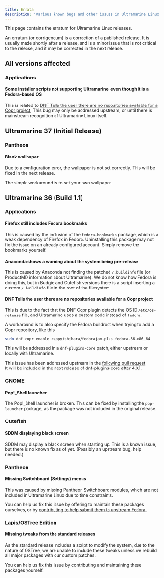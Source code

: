 ```yaml
---
title: Errata
description: 'Various known bugs and other issues in Ultramarine Linux.'
---
```


This page contains the erratum for Ultramarine Linux releases.

An erratum (or corrigendum) is a correction of a published release. It is usually made shortly after a release, and is a minor issue that is not critical to the release, and it may be corrected in the next release.

## All versions affected

### Applications

#### Some installer scripts not supporting Ultramarine, even though it is a Fedora-based OS

This is related to [DNF Tells the user there are no repositories available for a Copr project](#dnf-tells-the-user-there-are-no-repositories-available-for-a-copr-project), This bug may only be addressed upstream, or until there is mainstream recognition of Ultramarine Linux itself.

## Ultramarine 37 (Initial Release)

### Pantheon

#### Blank wallpaper

Due to a configuration error, the wallpaper is not set correctly. This will be fixed in the next release.

The simple workaround is to set your own wallpaper.

## Ultramarine 36 (Build 1.1)

### Applications

#### Firefox still includes Fedora bookmarks

This is caused by the inclusion of the `fedora-bookmarks` package, which is a weak dependency of Firefox in Fedora. Uninstalling this package may not fix the issue on an already configured account. Simply remove the bookmarks yourself.


#### Anaconda shows a warning about the system being pre-release

This is caused by Anaconda not finding the patched `/.buildinfo` file (or ProductMD information about Ultramarine). We do not know how Fedora is doing this, but in Budgie and Cutefish versions there is a script inserting a custom `/.buildinfo` file in the root of the filesystem.


#### DNF Tells the user there are no repositories available for a Copr project

This is due to the fact that the DNF Copr plugin detects the OS ID `/etc/os-release` file, and Ultramarine uses a custom code instead of `fedora`.

A workaround is to also specify the Fedora buildroot when trying to add a Copr repository, like this:
```bash
sudo dnf copr enable cappyishihara/fedorajam-plus fedora-36-x86_64
```

This will be addressed in a `dnf-plugins-core` patch, either upstream or locally with Ultramarine.

<Alert type="info">
This issue has been addressed upstream in the <a href="https://github.com/rpm-software-management/dnf-plugins-core/pull/463">following pull request</a> <br /> It will be included in the next release of dnf-plugins-core after 4.3.1.
</Alert>


### GNOME

#### Pop!_Shell launcher
The Pop!_Shell launcher is broken. This can be fixed by installing the `pop-launcher` package, as the package was not included in the original release.


### Cutefish

#### SDDM displaying black screen

SDDM may display a black screen when starting up. This is a known issue, but there is no known fix as of yet. (Possibly an upstream bug, help needed.)

### Pantheon

#### Missing Switchboard (Settings) menus

This was caused by missing Pantheon Switchboard modules, which are not included in Ultramarine Linux due to time constraints.

You can help us fix this issue by offering to maintain these packages ourselves, or by [contributing to help submit them to upstream Fedora.](https://fedoraproject.org/wiki/SIGs/Pantheon)


### Lapis/OSTree Edition

#### Missing tweaks from the standard releases

As the standard release includes a script to modify the system, due to the nature of OSTree, we are unable to include these tweaks unless we rebuild all major packages with our custom patches.

You can help us fix this issue by contributing and maintaining these packages yourself.